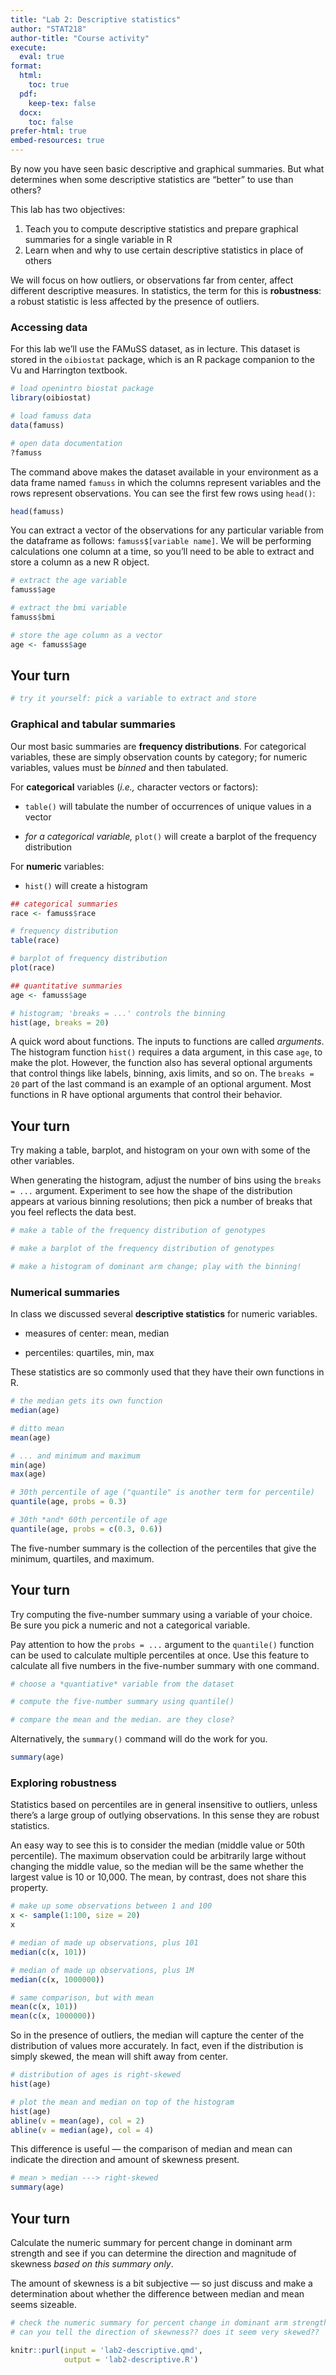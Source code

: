 ```yaml
---
title: "Lab 2: Descriptive statistics"
author: "STAT218"
author-title: "Course activity"
execute: 
  eval: true
format: 
  html:
    toc: true
  pdf:
    keep-tex: false
  docx:
    toc: false
prefer-html: true
embed-resources: true
---
```


By now you have seen basic descriptive and graphical summaries. But what determines when some descriptive statistics are "better" to use than others?

This lab has two objectives:

1.  Teach you to compute descriptive statistics and prepare graphical summaries for a single variable in R
2.  Learn when and why to use certain descriptive statistics in place of others

We will focus on how outliers, or observations far from center, affect different descriptive measures. In statistics, the term for this is **robustness**: a robust statistic is less affected by the presence of outliers.

### Accessing data

For this lab we'll use the FAMuSS dataset, as in lecture. This dataset is stored in the `oibiostat` package, which is an R package companion to the Vu and Harrington textbook.

```r
# load openintro biostat package
library(oibiostat)

# load famuss data
data(famuss)

# open data documentation
?famuss
```

The command above makes the dataset available in your environment as a data frame named `famuss` in which the columns represent variables and the rows represent observations. You can see the first few rows using `head()`:

```r
head(famuss)
```

You can extract a vector of the observations for any particular variable from the dataframe as follows: `famuss$[variable name]`. We will be performing calculations one column at a time, so you'll need to be able to extract and store a column as a new R object.

```r
# extract the age variable
famuss$age

# extract the bmi variable
famuss$bmi

# store the age column as a vector
age <- famuss$age
```

::: callout-note
## Your turn

```r
# try it yourself: pick a variable to extract and store

```
:::

### Graphical and tabular summaries

Our most basic summaries are **frequency distributions**. For categorical variables, these are simply observation counts by category; for numeric variables, values must be *binned* and then tabulated.

For **categorical** variables (*i.e.,* character vectors or factors):

-   `table()` will tabulate the number of occurrences of unique values in a vector

-   *for a categorical variable,* `plot()` will create a barplot of the frequency distribution

For **numeric** variables:

-   `hist()` will create a histogram

```r
## categorical summaries
race <- famuss$race

# frequency distribution
table(race)

# barplot of frequency distribution
plot(race)

## quantitative summaries
age <- famuss$age

# histogram; 'breaks = ...' controls the binning
hist(age, breaks = 20)
```

A quick word about functions. The inputs to functions are called *arguments*. The histogram function `hist()` requires a data argument, in this case `age`, to make the plot. However, the function also has several optional arguments that control things like labels, binning, axis limits, and so on. The `breaks = 20` part of the last command is an example of an optional argument. Most functions in R have optional arguments that control their behavior.

::: callout-note
## Your turn

Try making a table, barplot, and histogram on your own with some of the other variables.

When generating the histogram, adjust the number of bins using the `breaks = ...` argument. Experiment to see how the shape of the distribution appears at various binning resolutions; then pick a number of breaks that you feel reflects the data best.

```r
# make a table of the frequency distribution of genotypes

# make a barplot of the frequency distribution of genotypes

# make a histogram of dominant arm change; play with the binning!
```
:::

### Numerical summaries

In class we discussed several **descriptive statistics** for numeric variables.

-   measures of center: mean, median

-   percentiles: quartiles, min, max

These statistics are so commonly used that they have their own functions in R.

```r
# the median gets its own function
median(age)

# ditto mean
mean(age)

# ... and minimum and maximum
min(age)
max(age)

# 30th percentile of age ("quantile" is another term for percentile)
quantile(age, probs = 0.3)

# 30th *and* 60th percentile of age
quantile(age, probs = c(0.3, 0.6))
```

The five-number summary is the collection of the percentiles that give the minimum, quartiles, and maximum.

::: callout-note
## Your turn

Try computing the five-number summary using a variable of your choice. Be sure you pick a numeric and not a categorical variable.

Pay attention to how the `probs = ...` argument to the `quantile()` function can be used to calculate multiple percentiles at once. Use this feature to calculate all five numbers in the five-number summary with one command.

```r
# choose a *quantiative* variable from the dataset

# compute the five-number summary using quantile()

# compare the mean and the median. are they close?

```
:::

Alternatively, the `summary()` command will do the work for you.

```r
summary(age)
```

### Exploring robustness

Statistics based on percentiles are in general insensitive to outliers, unless there's a large group of outlying observations. In this sense they are robust statistics.

An easy way to see this is to consider the median (middle value or 50th percentile). The maximum observation could be arbitrarily large without changing the middle value, so the median will be the same whether the largest value is 10 or 10,000. The mean, by contrast, does not share this property.

```r
# make up some observations between 1 and 100
x <- sample(1:100, size = 20)
x

# median of made up observations, plus 101
median(c(x, 101))

# median of made up observations, plus 1M
median(c(x, 1000000))

# same comparison, but with mean
mean(c(x, 101))
mean(c(x, 1000000))
```

So in the presence of outliers, the median will capture the center of the distribution of values more accurately. In fact, even if the distribution is simply skewed, the mean will shift away from center.

```r
# distribution of ages is right-skewed
hist(age)

# plot the mean and median on top of the histogram
hist(age)
abline(v = mean(age), col = 2)
abline(v = median(age), col = 4)
```

This difference is useful — the comparison of median and mean can indicate the direction and amount of skewness present.

```r
# mean > median ---> right-skewed
summary(age)
```

::: callout-note
## Your turn

Calculate the numeric summary for percent change in dominant arm strength and see if you can determine the direction and magnitude of skewness *based on this summary only*.

The amount of skewness is a bit subjective --- so just discuss and make a determination about whether the difference between median and mean seems sizeable.

```r
# check the numeric summary for percent change in dominant arm strength
# can you tell the direction of skewness?? does it seem very skewed??

```
:::

```r
knitr::purl(input = 'lab2-descriptive.qmd',
            output = 'lab2-descriptive.R')
```